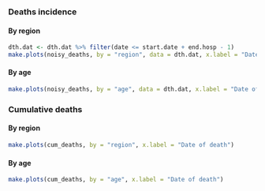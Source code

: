 ### Deaths incidence {.tabset}

#### By region
```r
dth.dat <- dth.dat %>% filter(date <= start.date + end.hosp - 1)
make.plots(noisy_deaths, by = "region", data = dth.dat, x.label = "Date of death")
```

#### By age
```r
make.plots(noisy_deaths, by = "age", data = dth.dat, x.label = "Date of death")
```

### Cumulative deaths {.tabset}

#### By region
```r
make.plots(cum_deaths, by = "region", x.label = "Date of death")
```

#### By age
```r
make.plots(cum_deaths, by = "age", x.label = "Date of death")
```
